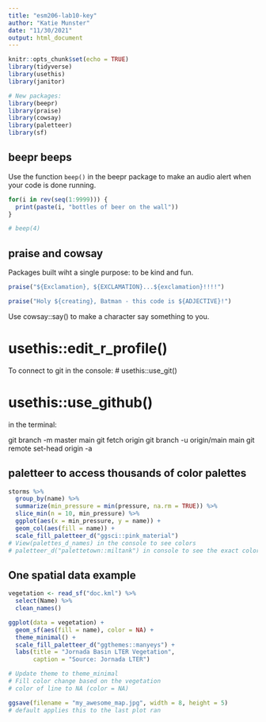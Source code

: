 ```yaml
---
title: "esm206-lab10-key"
author: "Katie Munster"
date: "11/30/2021"
output: html_document
---
```


```r
knitr::opts_chunk$set(echo = TRUE)
library(tidyverse)
library(usethis)
library(janitor)

# New packages:
library(beepr)
library(praise)
library(cowsay)
library(paletteer)
library(sf)
```

## beepr beeps

Use the function `beep()` in the beepr package to make an audio alert when your code is done running.

```r
for(i in rev(seq(1:9999))) {
  print(paste(i, "bottles of beer on the wall"))
}

# beep(4)
```

## praise and cowsay

Packages built wiht a single purpose: to be kind and fun.

```r
praise("${Exclamation}, ${EXCLAMATION}...${exclamation}!!!!")

praise("Holy ${creating}, Batman - this code is ${ADJECTIVE}!")
```

Use cowsay::say() to make a character say something to you.

# usethis::edit_r_profile()



To connect to git in the console:
# usethis::use_git()

# usethis::use_github()

in the terminal:

git branch -m master main
git fetch origin
git branch -u origin/main main
git remote set-head origin -a


## paletteer to access thousands of color palettes

```r
storms %>% 
  group_by(name) %>% 
  summarize(min_pressure = min(pressure, na.rm = TRUE)) %>% 
  slice_min(n = 10, min_pressure) %>% 
  ggplot(aes(x = min_pressure, y = name)) +
  geom_col(aes(fill = name)) +
  scale_fill_paletteer_d("ggsci::pink_material")
# View(palettes_d_names) in the console to see colors
# paletteer_d("palettetown::miltank") in console to see the exact color codes
```

## One spatial data example

```r
vegetation <- read_sf("doc.kml") %>% 
  select(Name) %>% 
  clean_names()

ggplot(data = vegetation) +
  geom_sf(aes(fill = name), color = NA) +
  theme_minimal() +
  scale_fill_paletteer_d("ggthemes::manyeys") +
  labs(title = "Jornada Basin LTER Vegetation",
       caption = "Source: Jornada LTER")

# Update theme to theme_minimal
# Fill color change based on the vegetation
# color of line to NA (color = NA)
```

```r
ggsave(filename = "my_awesome_map.jpg", width = 8, height = 5)
# default applies this to the last plot ran
```




